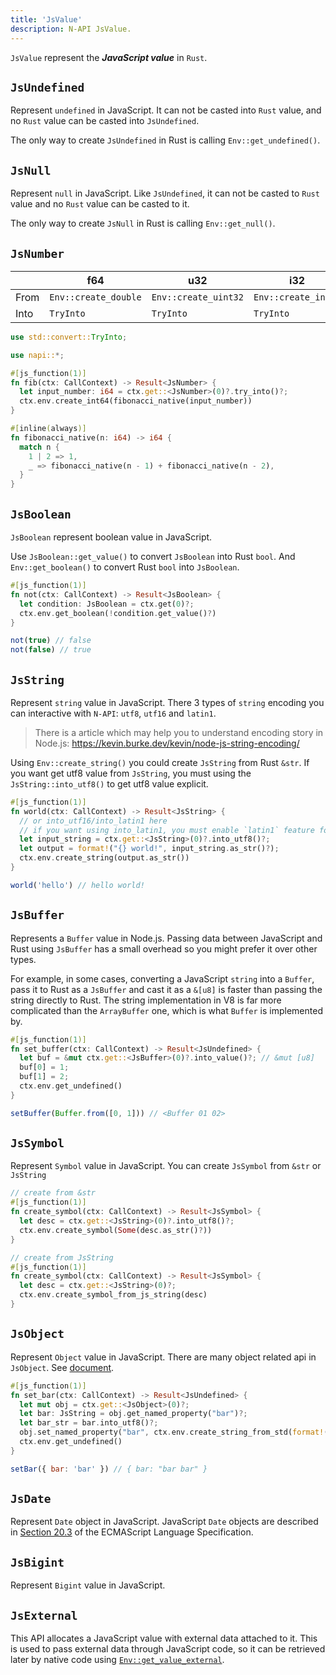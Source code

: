 ```yaml
---
title: 'JsValue'
description: N-API JsValue.
---
```


`JsValue` represent the **_JavaScript value_** in `Rust`.

## `JsUndefined`

Represent `undefined` in JavaScript. It can not be casted into `Rust` value, and no `Rust` value can be casted into `JsUndefined`.

The only way to create `JsUndefined` in Rust is calling `Env::get_undefined()`.

## `JsNull`

Represent `null` in JavaScript. Like `JsUndefined`, it can not be casted to `Rust` value and no `Rust` value can be casted to it.

The only way to create `JsNull` in Rust is calling `Env::get_null()`.

## `JsNumber`

|      | f64                  | u32                  | i32                 | i64                 |
| ---- | -------------------- | -------------------- | ------------------- | ------------------- |
| From | `Env::create_double` | `Env::create_uint32` | `Env::create_int32` | `Env::create_int64` |
| Into | `TryInto`            | `TryInto`            | `TryInto`           | `TryInto`           |

```rust
use std::convert::TryInto;

use napi::*;

#[js_function(1)]
fn fib(ctx: CallContext) -> Result<JsNumber> {
  let input_number: i64 = ctx.get::<JsNumber>(0)?.try_into()?;
  ctx.env.create_int64(fibonacci_native(input_number))
}

#[inline(always)]
fn fibonacci_native(n: i64) -> i64 {
  match n {
    1 | 2 => 1,
    _ => fibonacci_native(n - 1) + fibonacci_native(n - 2),
  }
}
```

## `JsBoolean`

`JsBoolean` represent boolean value in JavaScript.

Use `JsBoolean::get_value()` to convert `JsBoolean` into Rust `bool`. And `Env::get_boolean()` to convert Rust `bool` into `JsBoolean`.

```rust
#[js_function(1)]
fn not(ctx: CallContext) -> Result<JsBoolean> {
  let condition: JsBoolean = ctx.get(0)?;
  ctx.env.get_boolean(!condition.get_value()?)
}
```

```js
not(true) // false
not(false) // true
```

## `JsString`

Represent `string` value in JavaScript. There 3 types of `string` encoding you can interactive with `N-API`: `utf8`, `utf16` and `latin1`.

> There is a article which may help you to understand encoding story in Node.js: https://kevin.burke.dev/kevin/node-js-string-encoding/

Using `Env::create_string()` you could create `JsString` from Rust `&str`.
If you want get utf8 value from `JsString`, you must using the `JsString::into_utf8()` to get utf8 value explicit.

```rust
#[js_function(1)]
fn world(ctx: CallContext) -> Result<JsString> {
  // or into_utf16/into_latin1 here
  // if you want using into_latin1, you must enable `latin1` feature for `napi-rs`.
  let input_string = ctx.get::<JsString>(0)?.into_utf8()?;
  let output = format!("{} world!", input_string.as_str()?);
  ctx.env.create_string(output.as_str())
}
```

```js
world('hello') // hello world!
```

## `JsBuffer`

<!-- 使用 JsBuffer 在 JavaScript 与 Rust 之间传递数据是开销最小的一种方式。 -->

Represents a `Buffer` value in Node.js. Passing data between JavaScript and Rust using `JsBuffer` has a small overhead so you might prefer it over other types.

For example, in some cases, converting a JavaScript `string` into a `Buffer`, pass it to Rust as a `JsBuffer` and cast it as a `&[u8]` is faster than passing the string directly to Rust. The string implementation in V8 is far more complicated than the `ArrayBuffer` one, which is what `Buffer` is implemented by.

```rust
#[js_function(1)]
fn set_buffer(ctx: CallContext) -> Result<JsUndefined> {
  let buf = &mut ctx.get::<JsBuffer>(0)?.into_value()?; // &mut [u8]
  buf[0] = 1;
  buf[1] = 2;
  ctx.env.get_undefined()
}
```

```js
setBuffer(Buffer.from([0, 1])) // <Buffer 01 02>
```

## `JsSymbol`

Represent `Symbol` value in JavaScript. You can create `JsSymbol` from `&str` or `JsString`

```rust
// create from &str
#[js_function(1)]
fn create_symbol(ctx: CallContext) -> Result<JsSymbol> {
  let desc = ctx.get::<JsString>(0)?.into_utf8()?;
  ctx.env.create_symbol(Some(desc.as_str()?))
}
```

```rust
// create from JsString
#[js_function(1)]
fn create_symbol(ctx: CallContext) -> Result<JsSymbol> {
  let desc = ctx.get::<JsString>(0)?;
  ctx.env.create_symbol_from_js_string(desc)
}
```

## `JsObject`

Represent `Object` value in JavaScript. There are many object related api in `JsObject`. See [document](https://docs.rs/napi/latest/napi/struct.JsObject.html).

```rust
#[js_function(1)]
fn set_bar(ctx: CallContext) -> Result<JsUndefined> {
  let mut obj = ctx.get::<JsObject>(0)?;
  let bar: JsString = obj.get_named_property("bar")?;
  let bar_str = bar.into_utf8()?;
  obj.set_named_property("bar", ctx.env.create_string_from_std(format!("{} bar", bar_str.as_str()?)))?;
  ctx.env.get_undefined()
}
```

```js
setBar({ bar: 'bar' }) // { bar: "bar bar" }
```

## `JsDate`

Represent `Date` object in JavaScript. JavaScript `Date` objects are described in [Section 20.3](https://tc39.es/ecma262/#sec-date-objects) of the ECMAScript Language Specification.

## `JsBigint`

Represent `Bigint` value in JavaScript.

## `JsExternal`

This API allocates a JavaScript value with external data attached to it. This is used to pass external data through JavaScript code, so it can be retrieved later by native code using [`Env::get_value_external`](https://docs.rs/napi/latest/napi/struct.Env.html#method.get_value_external).
